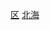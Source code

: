{{Catnav|頁面分類|各種主題的頁面分類|依中国各省来作的分类|中国各省行政区划|广西行政区划|广西市辖区|北海市辖区}}
[[Category:北海区县|区]]
[[Category:北海市辖区|北海]]
{{catmore|银海区|北海市银海区}}